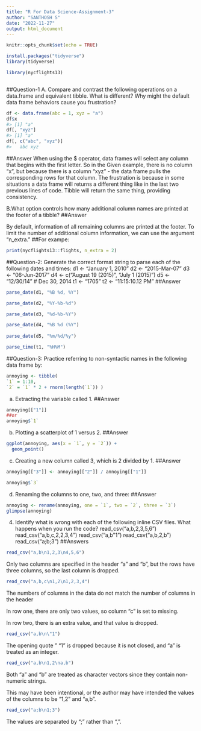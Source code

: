 ```yaml
---
title: "R For Data Science-Assignment-3"
author: "SANTHOSH S"
date: "2022-11-27"
output: html_document
---
```


```r
knitr::opts_chunk$set(echo = TRUE)
```

```r
install.packages("tidyverse")
library(tidyverse)
```

```r
library(nycflights13)
```


```r
```

##Question-1
A. Compare and contrast the following operations on a data.frame and equivalent tibble. What is different? Why might the default data frame behaviors cause you frustration?
```r
df <- data.frame(abc = 1, xyz = "a")
df$x
#> [1] "a"
df[, "xyz"]
#> [1] "a"
df[, c("abc", "xyz")]
#>   abc xyz

```
##Answer
    When using the $ operator, data frames will select any column that begins with the first letter. So in the Given example, there is no column “x”, but because there is a column “xyz” - the data frame pulls the corresponding rows for that column. 
   The frustration is because in some situations a data frame will returns a different thing like in the last two previous lines of code. Tibble will return the same thing, providing consistency.


B.What option controls how many additional column names are printed at the footer of a tibble?
##Answer

   By default, information of all remaining columns are printed at the footer. To limit the number of additional column information, we can use the argument "n_extra." 
##For exampe:
```r
print(nycflights13::flights, n_extra = 2)
```

##Question-2:
Generate the correct format string to parse each of the following dates and times:
d1 <- "January 1, 2010"
d2 <- "2015-Mar-07"
d3 <- "06-Jun-2017"
d4 <- c("August 19 (2015)", "July 1 (2015)")
d5 <- "12/30/14" # Dec 30, 2014
t1 <- "1705"
t2 <- "11:15:10.12 PM"
##Answer
```r
parse_date(d1, "%B %d, %Y")

parse_date(d2, "%Y-%b-%d")

parse_date(d3, "%d-%b-%Y")

parse_date(d4, "%B %d (%Y")
           
parse_date(d5, "%m/%d/%y")

parse_time(t1, "%H%M")


```



##Question-3:
Practice referring to non-syntactic names in the following data frame by: 
```r
annoying <- tibble( 
`1` = 1:10, 
`2` = `1` * 2 + rnorm(length(`1`)) )

```

a. Extracting the variable called 1. 
##Answer
```r
annoying[["1"]]
##or
annoying$`1`
```
b. Plotting a scatterplot of 1 versus 2.
##Answer
```r
ggplot(annoying, aes(x = `1`, y = `2`)) +
  geom_point()
```
c. Creating a new column called 3, which is 2 divided by 1. 
##Answer
```r
annoying[["3"]] <- annoying[["2"]] / annoying[["1"]]

annoying$`3`
```
d. Renaming the columns to one, two, and three: 
##Answer
```r
annoying <- rename(annoying, one = `1`, two = `2`, three = `3`)
glimpse(annoying)

```



4.	Identify what is wrong with each of the following inline CSV files. 
What happens when you run the code? 
read_csv("a,b\n1,2,3\n4,5,6") 
read_csv("a,b,c\n1,2\n1,2,3,4")
read_csv("a,b\n\"1") 
read_csv("a,b\n1,2\na,b")
read_csv("a;b\n1;3")
##Answers
```r
read_csv("a,b\n1,2,3\n4,5,6") 
```
Only two columns are specified in the header "a" and "b", but the rows have three columns, so the last column is dropped.

```r
read_csv("a,b,c\n1,2\n1,2,3,4")
```
The numbers of columns in the data do not match the number of columns in the header

In row one, there are only two values, so column "c" is set to missing.

In row two, there is an extra value, and that value is dropped.
```r
read_csv("a,b\n\"1") 
```

The opening quote " "1 " is dropped because it is not closed, and "a" is treated as an integer.
```r
read_csv("a,b\n1,2\na,b")
```

Both "a" and "b" are treated as character vectors since they contain non-numeric strings.

This may have been intentional, or the author may have intended the values of the columns to be "1,2" and "a,b".

```r
read_csv("a;b\n1;3")
```
The values are separated by ";" rather than ",".
